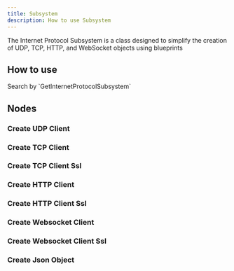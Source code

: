 ```yaml
---
title: Subsystem
description: How to use Subsystem
---
```



The Internet Protocol Subsystem is a class designed to simplify the creation of UDP, TCP, HTTP, and WebSocket objects using blueprints

## How to use

<Steps>
  <Step>
    Search by `GetInternetProtocolSubsystem`
    <ImageZoom src="/img/subsystem/searchbox.png" alt='subsystem' width={405} height={404} />
  </Step>
</Steps>

## Nodes

### Create UDP Client

<ImageZoom src="/img/subsystem/createudpclient.png" alt='subsystem' width={267} height={214} />

### Create TCP Client

<ImageZoom src="/img/subsystem/createtcpclient.png" alt='subsystem' width={267} height={214} />

### Create TCP Client Ssl

<ImageZoom src="/img/subsystem/createtcpclientssl.png" alt='subsystem' width={267} height={214} />

### Create HTTP Client

<ImageZoom src="/img/subsystem/createhttpclient.png" alt='subsystem' width={267} height={214} />

### Create HTTP Client Ssl

<ImageZoom src="/img/subsystem/createhttpclientssl.png" alt='subsystem' width={267} height={214} />

### Create Websocket Client

<ImageZoom src="/img/subsystem/createwebsocketclient.png" alt='subsystem' width={267} height={214} />

### Create Websocket Client Ssl

<ImageZoom src="/img/subsystem/createwebsocketclientssl.png" alt='subsystem' width={267} height={214} />

### Create Json Object

<ImageZoom src="/img/subsystem/createjson.png" alt='subsystem' width={267} height={198} />